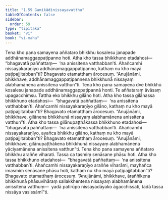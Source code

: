 ```yaml
---
title: "1.59 Gamikādinissayavatthu"
tableOfContents: false
sidebar:
  order: 59
type: "tipitaka"
basket: "vi"
book: "vi-maha"
---
```



<DynamicBreadcrumb />

<Division number="121" book="vi-maha" e="ch" v="3" p="128">

<Paragraph number="507" book="vi-maha">
Tena kho pana samayena aññataro bhikkhu kosalesu janapade addhānamaggappaṭipanno hoti. Atha kho tassa bhikkhuno etadahosi—  “bhagavatā paññattaṃ—  ‘na anissitena vatthabban’ti. Ahañcamhi nissayakaraṇīyo addhānamaggappaṭipanno, kathaṃ nu kho mayā paṭipajjitabban”ti? Bhagavato etamatthaṃ ārocesuṃ. “Anujānāmi, bhikkhave, addhānamaggappaṭipannena bhikkhunā nissayaṃ alabhamānena anissitena vatthun”ti.
</Paragraph>

<Paragraph number="508" book="vi-maha">
Tena kho pana samayena dve bhikkhū kosalesu janapade addhānamaggappaṭipannā honti. Te aññataraṃ āvāsaṃ upagacchiṃsu. Tattha eko bhikkhu gilāno hoti. Atha kho tassa gilānassa bhikkhuno etadahosi—  “bhagavatā paññattaṃ—  ‘na anissitena vatthabban’ti. Ahañcamhi nissayakaraṇīyo gilāno, kathaṃ nu kho mayā paṭipajjitabban”ti? Bhagavato etamatthaṃ ārocesuṃ. “Anujānāmi, bhikkhave, gilānena bhikkhunā nissayaṃ alabhamānena anissitena vatthun”ti.
</Paragraph>

<Paragraph number="509" book="vi-maha">
Atha kho tassa gilānupaṭṭhākassa bhikkhuno etadahosi—  “bhagavatā paññattaṃ—  ‘na anissitena vatthabban’ti. Ahañcamhi nissayakaraṇīyo, ayañca bhikkhu gilāno, kathaṃ nu kho mayā paṭipajjitabban”ti? Bhagavato etamatthaṃ ārocesuṃ. “Anujānāmi, bhikkhave, gilānupaṭṭhākena bhikkhunā nissayaṃ alabhamānena yāciyamānena anissitena vatthun”ti.
</Paragraph>

<Paragraph number="510" book="vi-maha">
Tena kho pana samayena aññataro bhikkhu araññe viharati. Tassa ca tasmiṃ senāsane phāsu hoti. Atha kho tassa bhikkhuno etadahosi—  “bhagavatā paññattaṃ—  ‘na anissitena vatthabban’ti. Ahañcamhi nissayakaraṇīyo araññe viharāmi, mayhañca imasmiṃ senāsane phāsu hoti, kathaṃ nu kho mayā paṭipajjitabban”ti? Bhagavato etamatthaṃ ārocesuṃ. “Anujānāmi, bhikkhave, āraññikena bhikkhunā phāsuvihāraṃ sallakkhentena nissayaṃ alabhamānena anissitena vatthuṃ—  yadā patirūpo nissayadāyako āgacchissati, tadā tassa nissāya vasissāmī”ti.
</Paragraph>
</Division>